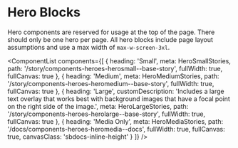 
<Meta title="Components/Heroes/Overview" />

# Hero Blocks

Hero components are reserved for usage at the top of the page. There should only be one hero per page. All hero blocks include page layout assumptions and use a max width of `max-w-screen-3xl`.

<ComponentList
  components={[
    {
      heading: 'Small',
      meta: HeroSmallStories,
      path: '/story/components-heroes-herosmall--base-story',
      fullWidth: true,
      fullCanvas: true
    },
    {
      heading: 'Medium',
      meta: HeroMediumStories,
      path: '/story/components-heroes-heromedium--base-story',
      fullWidth: true,
      fullCanvas: true
    },
    {
      heading: 'Large',
      customDescription:
        'Includes a large text overlay that works best with background images that have a focal point on the right side of the image.',
      meta: HeroLargeStories,
      path: '/story/components-heroes-herolarge--base-story',
      fullWidth: true,
      fullCanvas: true
    },
    {
      heading: 'Media Only',
      meta: HeroMediaStories,
      path: '/docs/components-heroes-heromedia--docs',
      fullWidth: true,
      fullCanvas: true,
      canvasClass: 'sbdocs-inline-height'
    }
  ]}
/>
